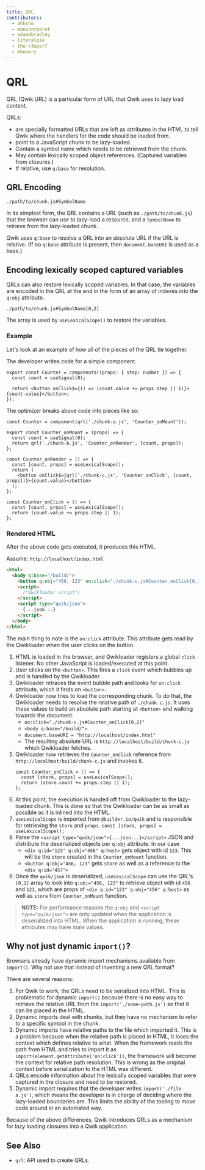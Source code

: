 ```yaml
---
title: QRL
contributors:
  - ahhshm
  - manucorporat
  - adamdbradley
  - literalpie
  - the-r3aper7
  - mhevery
---
```


# QRL

QRL (Qwik URL) is a particular form of URL that Qwik uses to lazy load content.

QRLs:

- are specially formatted URLs that are left as attributes in the HTML to tell Qwik where the handlers for the code should be loaded from.
- point to a JavaScript chunk to be lazy-loaded.
- Contain a symbol name which needs to be retrieved from the chunk.
- May contain lexically scoped object references. (Captured variables from closures.)
- If relative, use `q:base` for resolution.

## QRL Encoding

```
./path/to/chunk.js#SymbolName
```

In its simplest form, the QRL contains a URL (such as `./path/to/chunk.js`) that the browser can use to lazy-load a resource, and a `SymbolName` to retrieve from the lazy-loaded chunk.

Qwik uses `q:base` to resolve a QRL into an absolute URL if the URL is relative. (If no `q:base` attribute is present, then `document.baseURI` is used as a base.)

## Encoding lexically scoped captured variables

QRLs can also restore lexically scoped variables. In that case, the variables are encoded in the QRL at the end in the form of an array of indexes into the `q:obj` attribute.

```
./path/to/chunk.js#SymbolName[0,2]
```

The array is used by `useLexicalScope()` to restore the variables.

### Example

Let's look at an example of how all of the pieces of the QRL tie together.

The developer writes code for a simple component.

```tsx
export const Counter = component$((props: { step: number }) => {
  const count = useSignal(0);

  return <button onClick$={() => (count.value += props.step || 1)}>{count.value}</button>;
});
```

The optimizer breaks above code into pieces like so:

```tsx
const Counter = component(qrl('./chunk-a.js', 'Counter_onMount'));
```

```tsx title="chunk-a.js"
export const Counter_onMount = (props) => {
  const count = useSignal(0);
  return qrl('./chunk-b.js', 'Counter_onRender', [count, props]);
};
```

```tsx title="chunk-b.js"
const Counter_onRender = () => {
  const [count, props] = useLexicalScope();
  return (
    <button onClick$={qrl('./chunk-c.js', 'Counter_onClick', [count, props])}>{count.value}</button>
  );
};
```

```tsx title="chunk-c.js"
const Counter_onClick = () => {
  const [count, props] = useLexicalScope();
  return (count.value += props.step || 1);
};
```

### Rendered HTML

After the above code gets executed, it produces this HTML.

Assume: `http://localhost/index.html`

```html
<html>
  <body q:base="/build/">
    <button q:obj="456, 123" on:click="./chunk-c.js#Counter_onClick[0,1]">0</button>
    <script>
      /*Qwikloader script*/
    </script>
    <script type="qwik/json">
      {...json...}
    </script>
  </body>
</html>
```

The main thing to note is the `on:click` attribute. This attribute gets read by the Qwikloader when the user clicks on the button.

1. HTML is loaded in the browser, and Qwikloader registers a global `click` listener. No other JavaScript is loaded/executed at this point.
2. User clicks on the `<button>`. This fires a `click` event which bubbles up and is handled by the Qwikloader.
3. Qwikloader retraces the event bubble path and looks for `on:click` attribute, which it finds on `<button>`.
4. Qwikloader now tries to load the corresponding chunk. To do that, the Qwikloader needs to resolve the relative path of `./chunk-c.js`. It uses these values to build an absolute path starting at `<button>` and walking towards the document.
   - `on:click="./chunk-c.js#Counter_onClick[0,2]"`
   - `<body q:base="/build/">`
   - `document.baseURI = "http://localhost/index.html"`
   - The resulting absolute URL is `http://localhost/build/chunk-c.js` which Qwikloader fetches.
5. Qwikloader now retrieves the `Counter_onClick` reference from `http://localhost/build/chunk-c.js` and invokes it.
   ```tsx
   const Counter_onClick = () => {
     const [store, props] = useLexicalScope();
     return (store.count += props.step || 1);
   };
   ```
6. At this point, the execution is handed off from Qwikloader to the lazy-loaded chunk. This is done so that the Qwikloader can be as small as possible as it is inlined into the HTML.
7. `useLexicalScope` is imported from `@builder.io/qwik` and is responsible for retrieving the `store` and `props`.
   `const [store, props] = useLexicalScope();`
8. Parse the `<script type="qwik/json">{...json...}</script>` JSON and distribute the deserialized objects per `q:obj` attribute. In our case
   - `<div q:id="123" q:obj="456" q:host>` gets object with id `123`. This will be the `store` created in the `Counter_onMount` function.
   - `<button q:obj="456, 123"` gets `store` as well as a reference to the `<div q:id="457">`
9. Once the `qwik/json` is deserialized, `useLexicalScope` can use the QRL's `[0,1]` array to look into `q:obj="456, 123"` to retrieve object with id `456` and `123`, which are props of `<div q:id="123" q:obj="456" q:host>` as well as `store` from `Counter_onMount` function.

> **NOTE:** For performance reasons the `q:obj` and `<script type="qwik/json">` are only updated when the application is deserialized into HTML. When the application is running, these attributes may have stale values.

## Why not just dynamic `import()`?

Browsers already have dynamic import mechanisms available from `import()`. Why not use that instead of inventing a new QRL format?

There are several reasons:

1. For Qwik to work, the QRLs need to be serialized into HTML. This is problematic for dynamic `import()` because there is no easy way to retrieve the relative URL from the `import('./some-path.js')` so that it can be placed in the HTML.
2. Dynamic imports deal with chunks, but they have no mechanism to refer to a specific symbol in the chunk.
3. Dynamic imports have relative paths to the file which imported it. This is a problem because when the relative path is placed in HTML, it loses the context which defines relative to what. When the framework reads the path from HTML and tries to import it as `import(element.getAttribute('on:click'))`, the framework will become the context for relative path resolution. This is wrong as the original context before serialization to the HTML was different.
4. QRLs encode information about the lexically scoped variables that were captured in the closure and need to be restored.
5. Dynamic import requires that the developer writes `import('./file-a.js')`, which means the developer is in charge of deciding where the lazy-loaded boundaries are. This limits the ability of the tooling to move code around in an automated way.

Because of the above differences, Qwik introduces QRLs as a mechanism for lazy loading closures into a Qwik application.

## See Also

- `qrl`: API used to create QRLs.
